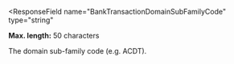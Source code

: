 <ResponseField
  name="BankTransactionDomainSubFamilyCode"
  type="string"
>
**Max. length:** 50 characters

The domain sub-family code (e.g. ACDT).
</ResponseField>